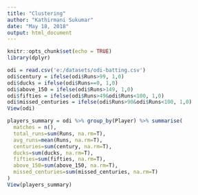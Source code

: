 ```yaml
---
title: "Clustering"
author: "Kathirmani Sukumar"
date: "May 18, 2018"
output: html_document
---
```


```r
knitr::opts_chunk$set(echo = TRUE)
library(dplyr)
```


```r
odi = read.csv('e:/datasets/odi-batting.csv')
odi$century = ifelse(odi$Runs>99, 1,0)
odi$ducks = ifelse(odi$Runs==0, 1,0)
odi$above_150 = ifelse(odi$Runs>149, 1,0)
odi$fifties = ifelse(odi$Runs>49&odi$Runs<100, 1,0)
odi$missed_centuries = ifelse(odi$Runs>90&odi$Runs<100, 1,0)
View(odi)
```


```r
players_summary = odi %>% group_by(Player) %>% summarise(
  matches = n(),
  total_runs=sum(Runs, na.rm=T),
  avg_runs=mean(Runs, na.rm=T),
  centuries=sum(century, na.rm=T),
  ducks=sum(ducks, na.rm=T),
  fifties=sum(fifties, na.rm=T),
  above_150=sum(above_150, na.rm=T),
  missed_centuries=sum(missed_centuries, na.rm=T)
)
View(players_summary)
```

